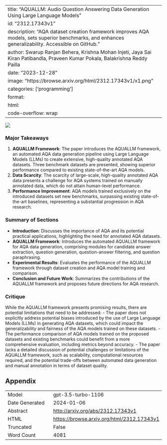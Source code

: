 
---
title: "AQUALLM: Audio Question Answering Data Generation Using Large Language Models"
id: "2312.17343v1"
description: "AQA dataset creation framework improves AQA models, sets superior benchmarks, and enhances generalizability. Accessible on GitHub."
author: Swarup Ranjan Behera, Krishna Mohan Injeti, Jaya Sai Kiran Patibandla, Praveen Kumar Pokala, Balakrishna Reddy Pailla
date: "2023-12-28"
image: "https://browse.arxiv.org/html/2312.17343v1/x1.png"
categories: ['programming']
format:
  html:
    code-overflow: wrap
---

![](https://browse.arxiv.org/html/2312.17343v1/x1.png)

### Major Takeaways
1. **AQUALLM Framework**: The paper introduces the AQUALLM framework, an automated AQA data generation pipeline using Large Language Models (LLMs) to create extensive, high-quality annotated AQA datasets. Three benchmark datasets are presented, showing superior performance compared to existing state-of-the-art AQA models.
2. **Data Scarcity**: The scarcity of large-scale, high-quality annotated AQA data presents a challenge for AQA systems trained on manually annotated data, which do not attain human-level performance.
3. **Performance Improvement**: AQA models trained exclusively on the introduced datasets set new benchmarks, surpassing existing state-of-the-art baselines, representing a substantial progression in AQA research.

### Summary of Sections
- **Introduction**: Discusses the importance of AQA and its potential practical applications, highlighting the need for annotated AQA datasets.
- **AQUALLM Framework**: Introduces the automated AQUALLM framework for AQA data generation, comprising modules for candidate answer extraction, question generation, question-answer filtering, and question paraphrasing.
- **Experimental Results**: Evaluates the performance of the AQUALLM framework through dataset creation and AQA model training and comparison.
- **Conclusion and Future Work**: Summarizes the contributions of the AQUALLM framework and proposes future directions for AQA research.

### Critique
While the AQUALLM framework presents promising results, there are potential limitations that need to be addressed:
- The paper does not explicitly address potential biases introduced by the use of Large Language Models (LLMs) in generating AQA datasets, which could impact the generalizability and fairness of the AQA models trained on these datasets.
- The performance comparison of AQA models trained on the proposed datasets and existing benchmarks could benefit from a more comprehensive evaluation, including metrics beyond accuracy.
- The paper lacks a detailed discussion of potential challenges or limitations of the AQUALLM framework, such as scalability, computational resources required, and the potential trade-offs between automated data generation and manual annotation in terms of dataset quality.

## Appendix

|          |          |
|----------|----------|
| Model     | gpt-3.5-turbo-1106       |
| Date Generated     | 2024-01-06       |
| Abstract | [http://arxiv.org/abs/2312.17343v1](http://arxiv.org/abs/2312.17343v1)        |
| HTML     | [https://browse.arxiv.org/html/2312.17343v1](https://browse.arxiv.org/html/2312.17343v1)       |
| Truncated       | False       |
| Word Count       | 4081       |